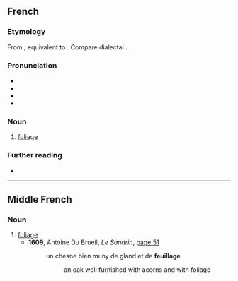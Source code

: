 ==French==

===Etymology===
From {{inh|fr|frm|feuillage}}; equivalent to {{suffix|feuille|age|lang=fr}}. Compare dialectal {{cog|en|foilage}}.

===Pronunciation===
* {{fr-IPA}}
* {{audio|Fr-feuillage.ogg|Audio (France, Paris)|lang=fr}}
* {{homophones|feuillages|lang=fr}}
* {{rhymes|aʒ|lang=fr}}

===Noun===
{{fr-noun|m}}

# [[foliage]]

===Further reading===
* {{R:TLFi}}

----

==Middle French==

===Noun===
{{frm-noun|m}}

# [[foliage]]
#* '''1609''', Antoine Du Brueil, ''Le Sandrin'', [http://books.google.fr/books?id=DucwAQAAMAAJ&pg=PA51&dq=feuillage&hl=fr&sa=X&ei=ImuoUrOtOM2u7AaQsIHgBA&ved=0CD4Q6AEwAg#v=onepage&q=feuillage&f=false page 51]
#*: un chesne bien muny de gland et de '''feuillage'''
#*:: an oak well furnished<!--figuratively--> with acorns and with foliage